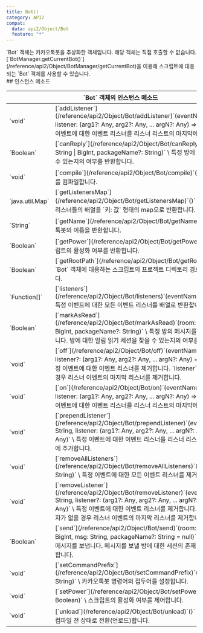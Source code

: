 ```yaml
---
title: Bot()
category: API2
compat:
  data: api2/Object/Bot
  feature: "*"
---
```


<Section>
  `Bot` 객체는 카카오톡봇을 추상화한 객체입니다. 해당 객체는 직접 호출할 수 없습니다. [`BotManager.getCurrentBot()`](/reference/api2/Object/BotManager/getCurrentBot)을 이용해 스크립트에 대응되는 `Bot` 객체를 사용할 수 있습니다.
</Section>
<Section>
  ## 인스턴스 메소드

  <Table>
    <Thead>
      <Tr>
        <Th colSpan="2">`Bot` 객체의 인스턴스 메소드</Th>
      </Tr>
    </Thead>
    <Tbody>
      <Tr>
        <Td><span>`void`</span></Td>
        <Td>
          [`addListener`](/reference/api2/Object/Bot/addListener)`(eventName: String, listener: (arg1?: Any, arg2?: Any, ... argN?: Any) => Any)` \
          특정 이벤트에 대한 이벤트 리스너를 리스너 리스트의 마지막에 추가합니다.
        </Td>
      </Tr>
      <Tr>
        <Td><span>`Boolean`</span></Td>
        <Td>
          [`canReply`](/reference/api2/Object/Bot/canReply)`(room: String | BigInt, packageName?: String)` \
          특정 방에 메시지를 보낼 수 있는지의 여부를 반환합니다.
        </Td>
      </Tr>
      <Tr>
        <Td><span>`void`</span></Td>
        <Td>
          [`compile`](/reference/api2/Object/Bot/compile)`()` \
          스크립트를 컴파일합니다.
        </Td>
      </Tr>
      <Tr>
        <Td><span>`java.util.Map<String, Function[]>`</span></Td>
        <Td>
          [`getListenersMap`](/reference/api2/Object/Bot/getListenersMap)`()` \
          이벤트 별 리스너들의 배열을 `키: 값` 형태의 map으로 반환합니다.
        </Td>
      </Tr>
      <Tr>
        <Td><span>`String`</span></Td>
        <Td>
          [`getName`](/reference/api2/Object/Bot/getName)`()` \
          카카오톡봇의 이름을 반환합니다.
        </Td>
      </Tr>
      <Tr>
        <Td><span>`Boolean`</span></Td>
        <Td>
          [`getPower`](/reference/api2/Object/Bot/getPower)`()` \
          스크립트의 활성화 여부를 반환합니다.
        </Td>
      </Tr>
      <Tr>
        <Td><span>`Boolean`</span></Td>
        <Td>
          [`getRootPath`](/reference/api2/Object/Bot/getRootPath)`()` \
          `Bot` 객체에 대응하는 스크립트의 프로젝트 디렉토리 경로를 반환합니다.
        </Td>
      </Tr>
      <Tr>
        <Td><span>`Function[]`</span></Td>
        <Td>
          [`listeners`](/reference/api2/Object/Bot/listeners)`(eventName: String)` \
          특정 이벤트에 대한 모든 이벤트 리스너를 배열로 반환합니다.
        </Td>
      </Tr>
      <Tr>
        <Td><span>`Boolean`</span></Td>
        <Td>
          [`markAsRead`](/reference/api2/Object/Bot/markAsRead)`(room: String | BigInt, packageName?: String)` \
          특정 방의 메시지를 읽음 처리합니다. 방에 대한 알림 읽기 세션을 찾을 수 있는지의 여부를 반환합니다.
        </Td>
      </Tr>
      <Tr>
        <Td><span>`void`</span></Td>
        <Td>
          [`off`](/reference/api2/Object/Bot/off)`(eventName: String, listener?: (arg1?: Any, arg2?: Any, ... argN?: Any) => Any)` \
          특정 이벤트에 대한 이벤트 리스너를 제거합니다. `listener` 인자가 없을 경우 리스너 이벤트의 마지막 리스너를 제거합니다.
        </Td>
      </Tr>
      <Tr>
        <Td><span>`void`</span></Td>
        <Td>
          [`on`](/reference/api2/Object/Bot/on)`(eventName: String, listener: (arg1?: Any, arg2?: Any, ... argN?: Any) => Any)` \
          특정 이벤트에 대한 이벤트 리스너를 리스너 리스트의 마지막에 추가합니다.
        </Td>
      </Tr>
      <Tr>
        <Td><span>`void`</span></Td>
        <Td>
          [`prependListener`](/reference/api2/Object/Bot/prependListener)`(eventName: String, listener: (arg1?: Any, arg2?: Any, ...
          argN?: Any) => Any)` \
          특정 이벤트에 대한 이벤트 리스너를 리스너 리스트의 첫번째에 추가합니다.
        </Td>
      </Tr>
      <Tr>
        <Td><span>`void`</span></Td>
        <Td>
          [`removeAllListeners`](/reference/api2/Object/Bot/removeAllListeners)`(eventName: String)` \
          특정 이벤트에 대한 모든 이벤트 리스너를 제거합니다.
        </Td>
      </Tr>
      <Tr>
        <Td><span>`void`</span></Td>
        <Td>
          [`removeListener`](/reference/api2/Object/Bot/removeListener)`(eventName: String, listener?: (arg1?: Any, arg2?: Any, ... argN?: Any) =>
          Any)` \
          특정 이벤트에 대한 이벤트 리스너를 제거합니다. `listener` 인자가 없을 경우 리스너 이벤트의 마지막 리스너를 제거합니다.
        </Td>
      </Tr>
      <Tr>
        <Td><span>`Boolean`</span></Td>
        <Td>
          [`send`](/reference/api2/Object/Bot/send)`(room: String | BigInt, msg: String, packageName?: String = null)` \
          특정 방에 메시지를 보냅니다. 메시지를 보낼 방에 대한 세션의 존재 여부를 반환합니다.
        </Td>
      </Tr>
      <Tr>
        <Td><span>`void`</span></Td>
        <Td>
          [`setCommandPrefix`](/reference/api2/Object/Bot/setCommandPrefix)`(prefix: String)` \
          카카오톡봇 명령어의 접두어를 설정합니다.
        </Td>
      </Tr>
      <Tr>
        <Td><span>`void`</span></Td>
        <Td>
          [`setPower`](/reference/api2/Object/Bot/setPower)`(power: Boolean)` \
          스크립트의 활성화 여부를 제어합니다.
        </Td>
      </Tr>
      <Tr>
        <Td><span>`void`</span></Td>
        <Td>
          [`unload`](/reference/api2/Object/Bot/unload)`()` \
          스크립트를 컴파일 전 상태로 전환(언로드)합니다.
        </Td>
      </Tr>
    </Tbody>
  </Table>
</Section>